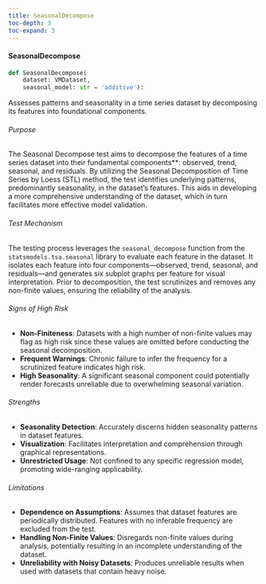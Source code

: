 ```yaml
---
title: SeasonalDecompose
toc-depth: 3
toc-expand: 3
---
```






  
#### SeasonalDecompose

```python
def SeasonalDecompose(
    dataset: VMDataset,
    seasonal_model: str = 'additive'):
```

Assesses patterns and seasonality in a time series dataset by decomposing its features into foundational components.

###### Purpose

The Seasonal Decompose test aims to decompose the features of a time series dataset into their fundamental
components**: observed, trend, seasonal, and residuals. By utilizing the Seasonal Decomposition of Time Series by
Loess (STL) method, the test identifies underlying patterns, predominantly seasonality, in the dataset's features.
This aids in developing a more comprehensive understanding of the dataset, which in turn facilitates more effective
model validation.

###### Test Mechanism

The testing process leverages the `seasonal_decompose` function from the `statsmodels.tsa.seasonal` library to
evaluate each feature in the dataset. It isolates each feature into four components—observed, trend, seasonal, and
residuals—and generates six subplot graphs per feature for visual interpretation. Prior to decomposition, the test
scrutinizes and removes any non-finite values, ensuring the reliability of the analysis.

###### Signs of High Risk

- **Non-Finiteness**: Datasets with a high number of non-finite values may flag as high risk since these values are
omitted before conducting the seasonal decomposition.
- **Frequent Warnings**: Chronic failure to infer the frequency for a scrutinized feature indicates high risk.
- **High Seasonality**: A significant seasonal component could potentially render forecasts unreliable due to
overwhelming seasonal variation.

###### Strengths

- **Seasonality Detection**: Accurately discerns hidden seasonality patterns in dataset features.
- **Visualization**: Facilitates interpretation and comprehension through graphical representations.
- **Unrestricted Usage**: Not confined to any specific regression model, promoting wide-ranging applicability.

###### Limitations

- **Dependence on Assumptions**: Assumes that dataset features are periodically distributed. Features with no
inferable frequency are excluded from the test.
- **Handling Non-Finite Values**: Disregards non-finite values during analysis, potentially resulting in an
incomplete understanding of the dataset.
- **Unreliability with Noisy Datasets**: Produces unreliable results when used with datasets that contain heavy
noise.




 